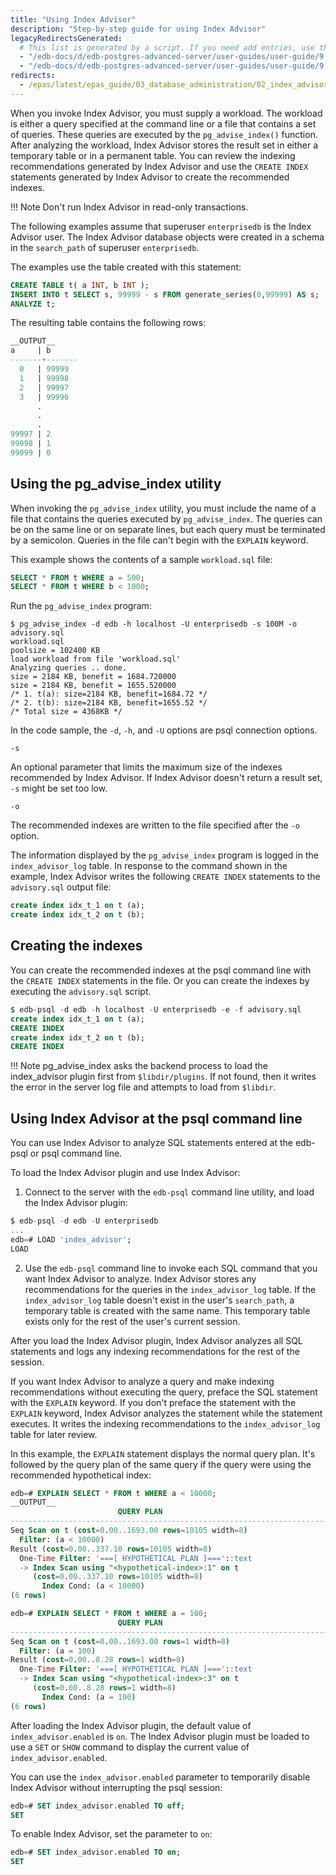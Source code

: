 ```yaml
---
title: "Using Index Advisor"
description: "Step-by-step guide for using Index Advisor"
legacyRedirectsGenerated:
  # This list is generated by a script. If you need add entries, use the `legacyRedirects` key.
  - "/edb-docs/d/edb-postgres-advanced-server/user-guides/user-guide/9.6/EDB_Postgres_Advanced_Server_Guide.1.56.html"
  - "/edb-docs/d/edb-postgres-advanced-server/user-guides/user-guide/9.5/EDB_Postgres_Enterprise_Guide.1.126.html"
redirects:
  - /epas/latest/epas_guide/03_database_administration/02_index_advisor/03_using_index_advisor/ #generated for docs/epas/reorg-role-use-case-mode
---
```


<div id="using_index_advisor" class="registered_link"></div>

When you invoke Index Advisor, you must supply a workload. The workload is either a query specified at the command line or a file that contains a set of queries. These queries are executed by the `pg_advise_index()` function. After analyzing the workload, Index Advisor stores the result set in either a temporary table or in a permanent table. You can review the indexing recommendations generated by Index Advisor and use the `CREATE INDEX` statements generated by Index Advisor to create the recommended indexes.

!!! Note
    Don't run Index Advisor in read-only transactions.

The following examples assume that superuser `enterprisedb` is the Index Advisor user. The Index Advisor database objects were created in a schema in the `search_path` of superuser `enterprisedb`.

The examples use the table created with this statement:

```sql
CREATE TABLE t( a INT, b INT );
INSERT INTO t SELECT s, 99999 - s FROM generate_series(0,99999) AS s;
ANALYZE t;
```

The resulting table contains the following rows:

```sql
__OUTPUT__
a     | b
-------+-------
  0   | 99999
  1   | 99998
  2   | 99997
  3   | 99996
      .
      .
      .
99997 | 2
99998 | 1
99999 | 0
```

## Using the pg_advise_index utility

When invoking the `pg_advise_index` utility, you must include the name of a file that contains the queries executed by `pg_advise_index`. The queries can be on the same line or on separate lines, but each query must be terminated by a semicolon. Queries in the file can't begin with the `EXPLAIN` keyword.

This example shows the contents of a sample `workload.sql` file:

```sql
SELECT * FROM t WHERE a = 500;
SELECT * FROM t WHERE b < 1000;
```

Run the `pg_advise_index` program:

```shell
$ pg_advise_index -d edb -h localhost -U enterprisedb -s 100M -o advisory.sql 
workload.sql
poolsize = 102400 KB
load workload from file 'workload.sql'
Analyzing queries .. done.
size = 2184 KB, benefit = 1684.720000
size = 2184 KB, benefit = 1655.520000
/* 1. t(a): size=2184 KB, benefit=1684.72 */
/* 2. t(b): size=2184 KB, benefit=1655.52 */
/* Total size = 4368KB */
```

In the code sample, the `-d`, `-h`, and `-U` options are psql connection options.

`-s`

 An optional parameter that limits the maximum size of the indexes recommended by Index Advisor. If Index Advisor doesn't return a result set, `-s` might be set too low.

`-o`

 The recommended indexes are written to the file specified after the `-o` option.

The information displayed by the `pg_advise_index` program is logged in the `index_advisor_log` table. In response to the command shown in the example, Index Advisor writes the following `CREATE INDEX` statements to the `advisory.sql` output file:

```sql
create index idx_t_1 on t (a);
create index idx_t_2 on t (b);
```

## Creating the indexes

You can create the recommended indexes at the psql command line with the `CREATE INDEX` statements in the file. Or you can create the indexes by executing the `advisory.sql` script.

```sql
$ edb-psql -d edb -h localhost -U enterprisedb -e -f advisory.sql
create index idx_t_1 on t (a);
CREATE INDEX
create index idx_t_2 on t (b);
CREATE INDEX
```

!!! Note
    pg_advise_index asks the backend process to load the index_advisor plugin first from `$libdir/plugins`. If not found, then it writes the error in the server log file and attempts to load from `$libdir`.

## Using Index Advisor at the psql command line

You can use Index Advisor to analyze SQL statements entered at the edb-psql or psql command line. 

To load the Index Advisor plugin and use Index Advisor:

1.  Connect to the server with the `edb-psql` command line utility, and load the Index Advisor plugin:

```sql
$ edb-psql -d edb -U enterprisedb
...
edb=# LOAD 'index_advisor';
LOAD
```

2.  Use the `edb-psql` command line to invoke each SQL command that you want Index Advisor to analyze. Index Advisor stores any recommendations for the queries in the `index_advisor_log` table. If the `index_advisor_log` table doesn't exist in the user's `search_path`, a temporary table is created with the same name. This temporary table exists only for the rest of the user's current session.

After you load the Index Advisor plugin, Index Advisor analyzes all SQL statements and logs any indexing recommendations for the rest of the session.

If you want Index Advisor to analyze a query and make indexing recommendations without executing the query, preface the SQL statement with the `EXPLAIN` keyword. If you don't preface the statement with the `EXPLAIN` keyword, Index Advisor analyzes the statement while the statement executes. It writes the indexing recommendations to the `index_advisor_log` table for later review.

In this example, the `EXPLAIN` statement displays the normal query plan. It's followed by the query plan of the same query if the query were using the recommended hypothetical index:

```sql
edb=# EXPLAIN SELECT * FROM t WHERE a < 10000;
__OUTPUT__
                        QUERY PLAN
-----------------------------------------------------------------------------
Seq Scan on t (cost=0.00..1693.00 rows=10105 width=8)
  Filter: (a < 10000)
Result (cost=0.00..337.10 rows=10105 width=8)
  One-Time Filter: '===[ HYPOTHETICAL PLAN ]==='::text
  -> Index Scan using "<hypothetical-index>:1" on t
     (cost=0.00..337.10 rows=10105 width=8)
       Index Cond: (a < 10000)
(6 rows)
```
```sql
edb=# EXPLAIN SELECT * FROM t WHERE a = 100;
                        QUERY PLAN
-----------------------------------------------------------------------------
Seq Scan on t (cost=0.00..1693.00 rows=1 width=8)
  Filter: (a = 100)
Result (cost=0.00..8.28 rows=1 width=8)
  One-Time Filter: '===[ HYPOTHETICAL PLAN ]==='::text
  -> Index Scan using "<hypothetical-index>:3" on t
     (cost=0.00..8.28 rows=1 width=8)
       Index Cond: (a = 100)
(6 rows)
```

After loading the Index Advisor plugin, the default value of `index_advisor.enabled` is `on`. The Index Advisor plugin must be loaded to use a `SET` or `SHOW` command to display the current value of `index_advisor.enabled`.

You can use the `index_advisor.enabled` parameter to temporarily disable Index Advisor without interrupting the psql session:

```sql
edb=# SET index_advisor.enabled TO off;
SET
```

To enable Index Advisor, set the parameter to `on`:

```sql
edb=# SET index_advisor.enabled TO on;
SET
```
